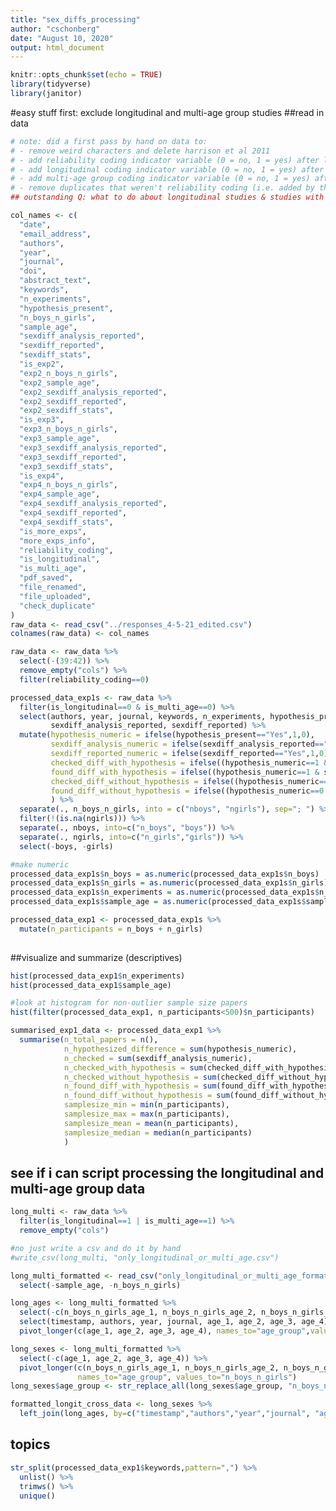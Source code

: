 ```yaml
---
title: "sex_diffs_processing"
author: "cschonberg"
date: "August 10, 2020"
output: html_document
---
```


```r
knitr::opts_chunk$set(echo = TRUE)
library(tidyverse)
library(janitor)
```

#easy stuff first: exclude longitudinal and multi-age group studies
##read in data
```r
# note: did a first pass by hand on data to:
# - remove weird characters and delete harrison et al 2011
# - add reliability coding indicator variable (0 = no, 1 = yes) after last experiment question (before 4 confirmation questions)
# - add longitudinal coding indicator variable (0 = no, 1 = yes) after reliability variable
# - add multi-age group coding indicator variable (0 = no, 1 = yes) after longitudinal variable
# - remove duplicates that weren't reliability coding (i.e. added by the same person)
## outstanding Q: what to do about longitudinal studies & studies with multiple age groups? (how to code age)

col_names <- c(
  "date",
  "email_address",
  "authors",
  "year",
  "journal",
  "doi",
  "abstract_text",
  "keywords",
  "n_experiments",
  "hypothesis_present",
  "n_boys_n_girls",
  "sample_age",
  "sexdiff_analysis_reported",
  "sexdiff_reported",
  "sexdiff_stats",
  "is_exp2",
  "exp2_n_boys_n_girls",
  "exp2_sample_age",
  "exp2_sexdiff_analysis_reported",
  "exp2_sexdiff_reported",
  "exp2_sexdiff_stats",
  "is_exp3", 
  "exp3_n_boys_n_girls",
  "exp3_sample_age",
  "exp3_sexdiff_analysis_reported",
  "exp3_sexdiff_reported",
  "exp3_sexdiff_stats",
  "is_exp4", 
  "exp4_n_boys_n_girls",
  "exp4_sample_age",
  "exp4_sexdiff_analysis_reported",
  "exp4_sexdiff_reported",
  "exp4_sexdiff_stats",
  "is_more_exps",
  "more_exps_info",
  "reliability_coding",
  "is_longitudinal",
  "is_multi_age",
  "pdf_saved",
  "file_renamed",
  "file_uploaded",
  "check_duplicate"
)
raw_data <- read_csv("../responses_4-5-21_edited.csv") 
colnames(raw_data) <- col_names

raw_data <- raw_data %>%
  select(-(39:42)) %>% 
  remove_empty("cols") %>% 
  filter(reliability_coding==0)

processed_data_exp1s <- raw_data %>%
  filter(is_longitudinal==0 & is_multi_age==0) %>% 
  select(authors, year, journal, keywords, n_experiments, hypothesis_present, n_boys_n_girls, sample_age,
         sexdiff_analysis_reported, sexdiff_reported) %>% 
  mutate(hypothesis_numeric = ifelse(hypothesis_present=="Yes",1,0),
         sexdiff_analysis_numeric = ifelse(sexdiff_analysis_reported=="Yes",1,0),
         sexdiff_reported_numeric = ifelse(sexdiff_reported=="Yes",1,0),
         checked_diff_with_hypothesis = ifelse((hypothesis_numeric==1 & sexdiff_analysis_numeric==1),1,0),
         found_diff_with_hypothesis = ifelse((hypothesis_numeric==1 & sexdiff_reported_numeric==1),1,0),
         checked_diff_without_hypothesis = ifelse((hypothesis_numeric==0 & sexdiff_analysis_numeric==1),1,0),
         found_diff_without_hypothesis = ifelse((hypothesis_numeric==0 & sexdiff_reported_numeric==1),1,0)
         ) %>% 
  separate(., n_boys_n_girls, into = c("nboys", "ngirls"), sep="; ") %>% 
  filter(!(is.na(ngirls))) %>% 
  separate(., nboys, into=c("n_boys", "boys")) %>% 
  separate(., ngirls, into=c("n_girls","girls")) %>% 
  select(-boys, -girls)

#make numeric
processed_data_exp1s$n_boys = as.numeric(processed_data_exp1s$n_boys)
processed_data_exp1s$n_girls = as.numeric(processed_data_exp1s$n_girls)
processed_data_exp1s$n_experiments = as.numeric(processed_data_exp1s$n_experiments)
processed_data_exp1s$sample_age = as.numeric(processed_data_exp1s$sample_age)

processed_data_exp1 <- processed_data_exp1s %>% 
  mutate(n_participants = n_boys + n_girls)
  
```

##visualize and summarize (descriptives)
```r
hist(processed_data_exp1$n_experiments)
hist(processed_data_exp1$sample_age)

#look at histogram for non-outlier sample size papers
hist(filter(processed_data_exp1, n_participants<500)$n_participants)

summarised_exp1_data <- processed_data_exp1 %>% 
  summarise(n_total_papers = n(),
            n_hypothesized_difference = sum(hypothesis_numeric),
            n_checked = sum(sexdiff_analysis_numeric),
            n_checked_with_hypothesis = sum(checked_diff_with_hypothesis),
            n_checked_without_hypothesis = sum(checked_diff_without_hypothesis),
            n_found_diff_with_hypothesis = sum(found_diff_with_hypothesis),
            n_found_diff_without_hypothesis = sum(found_diff_without_hypothesis),
            samplesize_min = min(n_participants),
            samplesize_max = max(n_participants),
            samplesize_mean = mean(n_participants),
            samplesize_median = median(n_participants)
            )
```
  
  
## see if i can script processing the longitudinal and multi-age group data
```r
long_multi <- raw_data %>% 
  filter(is_longitudinal==1 | is_multi_age==1) %>% 
  remove_empty("cols")

#no just write a csv and do it by hand
#write_csv(long_multi, "only_longitudinal_or_multi_age.csv")

long_multi_formatted <- read_csv("only_longitudinal_or_multi_age_formatted.csv") %>% 
  select(-sample_age, -n_boys_n_girls) 

long_ages <- long_multi_formatted %>% 
  select(-c(n_boys_n_girls_age_1, n_boys_n_girls_age_2, n_boys_n_girls_age_3, n_boys_n_girls_age_4)) %>% 
  select(timestamp, authors, year, journal, age_1, age_2, age_3, age_4) %>% 
  pivot_longer(c(age_1, age_2, age_3, age_4), names_to="age_group",values_to = "sample_age")

long_sexes <- long_multi_formatted %>% 
  select(-c(age_1, age_2, age_3, age_4)) %>% 
  pivot_longer(c(n_boys_n_girls_age_1, n_boys_n_girls_age_2, n_boys_n_girls_age_3, n_boys_n_girls_age_4),
               names_to="age_group", values_to="n_boys_n_girls")
long_sexes$age_group <- str_replace_all(long_sexes$age_group, "n_boys_n_girls_","")

formatted_longit_cross_data <- long_sexes %>% 
  left_join(long_ages, by=c("timestamp","authors","year","journal", "age_group"))

```

## topics

```r
str_split(processed_data_exp1$keywords,pattern=",") %>%
  unlist() %>%
  trimws() %>%
  unique()
```

